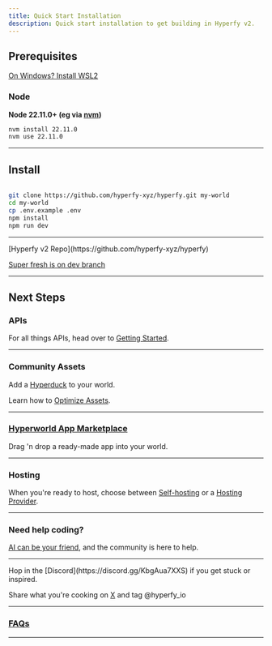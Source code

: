 ```yaml
---
title: Quick Start Installation
description: Quick start installation to get building in Hyperfy v2.
---
```


## Prerequisites


<Aside title="WSL2 Recommended">

[On Windows?  Install WSL2](/resources/coding/#wsl2)

<Icon name="linux" />
</Aside>


### Node

**Node 22.11.0+ (eg via [nvm](https://github.com/nvm-sh/nvm/blob/master/README.md#installing-and-updating))**

```sh frame="none"
nvm install 22.11.0
nvm use 22.11.0

```

---

## Install

```sh frame="none"

git clone https://github.com/hyperfy-xyz/hyperfy.git my-world
cd my-world
cp .env.example .env
npm install
npm run dev

```

---

<Card title="Hyperfy v2 Repo" icon="github">
[Hyperfy v2 Repo](https://github.com/hyperfy-xyz/hyperfy)

[Super fresh is on dev branch](https://github.com/hyperfy-xyz/hyperfy/tree/dev)
</Card>

---

## Next Steps


### APIs

For all things APIs, head over to [Getting Started](/docs/getting-started).

---


### Community Assets

Add a [Hyperduck](/community/assets/#hyperduck) to your world.

Learn how to [Optimize Assets](/guides/optimize).

---

### [Hyperworld App Marketplace](https://hyperworld.host/marketplace)

Drag 'n drop a ready-made app into your world.

---

### Hosting

When you're ready to host, choose between [Self-hosting](/hosting/self) or a [Hosting Provider](/hosting/provider).

---

### Need help coding?

[AI can be your friend](/resources/coding), and the community is here to help.

---

<Aside type="tip" title="Have fun!">
Hop in the [Discord](https://discord.gg/KbgAua7XXS) if you get stuck or inspired.

Share what you're cooking on [X](https://x.com/hyperfy_io) and tag @hyperfy_io
</Aside>

---

### [FAQs](/welcome/faq)


---